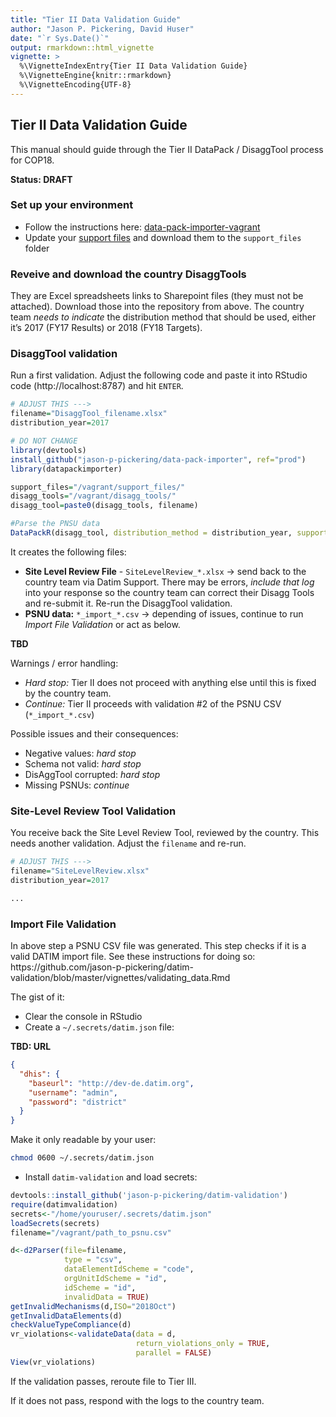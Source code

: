 ```yaml
---
title: "Tier II Data Validation Guide"
author: "Jason P. Pickering, David Huser"
date: "`r Sys.Date()`"
output: rmarkdown::html_vignette
vignette: >
  %\VignetteIndexEntry{Tier II Data Validation Guide}
  %\VignetteEngine{knitr::rmarkdown}
  %\VignetteEncoding{UTF-8}
---
```


## Tier II Data Validation Guide

This manual should guide through the Tier II DataPack / DisaggTool process for COP18.

**Status: DRAFT**

### Set up your environment

- Follow the instructions here: [data-pack-importer-vagrant](https://github.com/davidhuser/data-pack-importer-vagrant)
- Update your [support files](https://www.pepfar.net/Project-Pages/collab-38/Shared%20Documents/Forms/AllItems.aspx?RootFolder=%2FProject-Pages%2Fcollab-38%2FShared%20Documents%2FCOP18%20Target%20Setting%20Process%20Improvement%2FImport%20Team&FolderCTID=0x012000C4AC9B35DC4AB84FAEEF47AE703A28CE00C799CA85D140EF45960B9C47CE99E19F&View=%7BA8BAC8D0-846B-4EFE-8763-758855081F5D%7D&InitialTabId=Ribbon%2EDocument&VisibilityContext=WSSTabPersistence#InplviewHasha8bac8d0-846b-4efe-8763-758855081f5d=RootFolder%3D%252FProject%252DPages%252Fcollab%252D38%252FShared%2520Documents%252FCOP18%2520Target%2520Setting%2520Process%2520Improvement%252FImport%2520Team) and download them to the `support_files` folder

### Reveive and download the country DisaggTools

They are Excel spreadsheets links to Sharepoint files (they must not be attached). Download those into the repository from above. The country team *needs to indicate* the distribution method that should be used, either it's 2017 (FY17 Results) or 2018 (FY18 Targets).

### DisaggTool validation

Run a first validation. Adjust the following code and paste it into RStudio code (http://localhost:8787) and hit `ENTER`.

```r
# ADJUST THIS --->
filename="DisaggTool_filename.xlsx"
distribution_year=2017

# DO NOT CHANGE
library(devtools)
install_github("jason-p-pickering/data-pack-importer", ref="prod")
library(datapackimporter)

support_files="/vagrant/support_files/"
disagg_tools="/vagrant/disagg_tools/"
disagg_tool=paste0(disagg_tools, filename)

#Parse the PNSU data
DataPackR(disagg_tool, distribution_method = distribution_year, support_files_path = support_files)
```

It creates the following files:

- **Site Level Review File** - `SiteLevelReview_*.xlsx` -> send back to the country team via Datim Support. There may be errors, *include that log* into your response so the country team can correct their Disagg Tools and re-submit it. Re-run the DisaggTool validation.
- **PSNU data:** `*_import_*.csv` -> depending of issues, continue to run _Import File Validation_ or act as below.


**TBD**

Warnings / error handling:

- *Hard stop:* Tier II does not proceed with anything else until this is fixed by the country team.
- *Continue:* Tier II proceeds with validation #2 of the PSNU CSV (`*_import_*.csv`)

Possible issues and their consequences:

- Negative values: *hard stop*
- Schema not valid: *hard stop*
- DisAggTool corrupted: *hard stop*
- Missing PSNUs: *continue*

### Site-Level Review Tool Validation

You receive back the Site Level Review Tool, reviewed by the country. This needs another validation. Adjust the `filename` and re-run.

```r
# ADJUST THIS --->
filename="SiteLevelReview.xlsx"
distribution_year=2017

...

```

### Import File Validation

In above step a PSNU CSV file was generated. This step checks if it is a valid DATIM import file. See these instructions for doing so: https://github.com/jason-p-pickering/datim-validation/blob/master/vignettes/validating_data.Rmd

The gist of it:

- Clear the console in RStudio
- Create a `~/.secrets/datim.json` file:

**TBD: URL**

```json
{
  "dhis": {
    "baseurl": "http://dev-de.datim.org",
    "username": "admin",
    "password": "district"
  }
}
```

Make it only readable by your user:

```bash
chmod 0600 ~/.secrets/datim.json
```

- Install `datim-validation` and load secrets:

```r
devtools::install_github('jason-p-pickering/datim-validation')
require(datimvalidation)
secrets<-"/home/youruser/.secrets/datim.json"
loadSecrets(secrets)
filename="/vagrant/path_to_psnu.csv"
```

```r
d<-d2Parser(file=filename,
            type = "csv",
            dataElementIdScheme = "code",
            orgUnitIdScheme = "id",
            idScheme = "id",
            invalidData = TRUE)
getInvalidMechanisms(d,ISO="2018Oct")
getInvalidDataElements(d)
checkValueTypeCompliance(d)
vr_violations<-validateData(data = d,
                            return_violations_only = TRUE,
                            parallel = FALSE)
View(vr_violations)

```

If the validation passes, reroute file to Tier III.

If it does not pass, respond with the logs to the country team.
